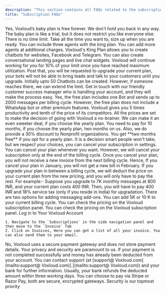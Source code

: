 ```yaml
---
description: "This section contains all FAQs related to the subscriptions and plans."
title: "Subscription FAQs"
---
```


<AccordionGroup>
  <Accordion title="Can I use  Voxloud for free?">
    Yes,  Voxloud’s baby plan is free forever. We don't hold you back in any way.
  </Accordion>
  <Accordion title="Do you have a trial account">
    The baby plan is like a trial, but it does not restrict you like everyone else. There is no time limit. Take all the time you want to, size up when you are ready.
  </Accordion>
  <Accordion title="How many chat agents can I include in Paid plan?">
    You can include three agents with the king plan. You can add more agents at additional charges.
  </Accordion>
  <Accordion title="What channel does the paid plan include?">
    Voxloud's King Plan allows you to create chatbots for websites, Facebook and Telegram. You can also create conversational landing pages and live chat widgets.
  </Accordion>
  <Accordion title="What happens when I cross the response limit">
    Voxloud will continue working for you for 10% of your limit once you have reached maximum utilization. Post that, you will be requested to upgrade your current plan, your bots will not be able to bring leads and talk to your customers until you upgrade.
  </Accordion>
  <Accordion title="How many chatbots can be created in the paid plan?">
    Initially upto 50 Chatbots can be created. However, if someone reaches there, we can extend the limit.
  </Accordion>
  <Accordion title="What is your refund policy?">
    Get in touch with our friendly customer success manager who is handling your account, and they will make the process easy.
  </Accordion>
  <Accordion title="Is there any free plan of  Voxloud?">
    Yes, the free plan includes one Bot and sends up to 2000 messages per billing cycle. However, the free plan does not include a WhatsApp bot or other premium features.
  </Accordion>
  <Accordion title="Does  Voxloud offer any discount?">
    Voxloud gives you 5 times productivity and tenth of the price of its competitors. All the prices are set to make the decision of going with  Voxloud a no-brainer. We can make it an even sweeter deal, if you choose the yearly plan. You need to pay for 10 months, if you choose the yearly plan, two months on us. Also, we do provide a 30% discount to Nonprofit organizations.
  </Accordion>
  <Accordion title="Is there any discount on the yearly plan?">
    You get **two months free** if you opt for a yearly plan.
  </Accordion>
  <Accordion title="Can I cancel my  subscription?">
    It is a decision smart people won't take, but we respect your choices, you can cancel your subscription in settings.
  </Accordion>
  <Accordion title="What if I cancel my plan?">
    You can cancel your plan whenever you want. However, we will cancel your subscription only at the end of the billing cycle. Once you cancel your plan, you will not receive a new invoice from the next billing cycle. Hence, If you cancel your plan in January, you will not get a new bill in February.
  </Accordion>
  <Accordion title="What if I upgrade my plan in between?">
    If you upgrade your plan in between a billing cycle, we will deduct the price on your current plan from the new pricing, and you will only have to pay the rest. For example:- Suppose you upgrade to 7K monthly messages at 800 INR, and your current plan costs 400 INR. Then, you will have to pay 400 INR and 18% service tax (only if you reside in India) for upgradation.
  </Accordion>
  <Accordion title="What is the pricing for the Messages add-ons?">
    There are two options for adding messaging add-ons. You can add 5K or 10 K to your current billing cycle. You can check the pricing on the  Voxloud subscription panel.
  </Accordion>
  <Accordion title="What is the pricing for white labelling a chat window?">
    You can check the pricing on the  Voxloud subscription panel.
  </Accordion>
  <Accordion title="How can I get my invoice?">
    Log in to Your  Voxloud Account

    1. Navigate to the `Subscriptions` in the side navigation panel and then move to the `Invoice` Tab
    2. Click on Invoices, Here you can get a list of all your invoice. You can also send them to your email.
  </Accordion>
  <Accordion title="Does  Voxloud store payment details">
    No,  Voxloud uses a secure payment gateway and does not store payment details. Your privacy and security are paramount to us.
  </Accordion>
  <Accordion title="What if my payment fails and my money gets deducted?">
    If your payment is not completed successfully and money has already been deducted from your account. You can contact support (at [support@ Voxloud.com](mailto:support@ Voxloud.com)[.](mailto:support@ Voxloud.com)) and your bank for further information. Usually, your bank refunds the deducted amount within three working days.
  </Accordion>
  <Accordion title="How do I make the payment?">
    You can choose to pay via Stripe or Razor Pay, both are secure, encrypted gateways. Security is our topmost priority
  </Accordion>
</AccordionGroup>